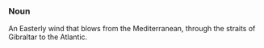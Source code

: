 ===Noun===
An Easterly wind that blows from the Mediterranean, through the straits of Gibraltar to the Atlantic.